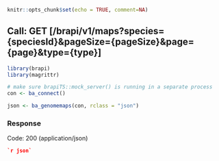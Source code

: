 ```r
knitr::opts_chunk$set(echo = TRUE, comment=NA)
```

## Call: GET [/brapi/v1/maps?species={speciesId}&pageSize={pageSize}&page={page}&type={type}]
```r
library(brapi)
library(magrittr)

# make sure brapiTS::mock_server() is running in a separate process
con <- ba_connect()

json <- ba_genomemaps(con, rclass = "json")
```

### Response

Code: 200 (application/json)

```json
`r json`
```


